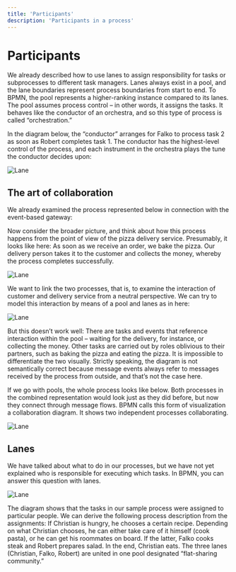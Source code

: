 ```yaml
--- 
title: 'Participants'
description: 'Participants in a process'
---
```


# Participants

We already described how to use lanes to assign responsibility for tasks or subprocesses to different task managers. Lanes always exist in a pool, and the lane boundaries represent process boundaries from start to end. To BPMN, the pool represents a higher-ranking instance compared to its lanes. The pool assumes process control – in other words, it assigns the tasks. It behaves like the conductor of an orchestra, and so this type of process is called “orchestration.”

In the diagram below, the “conductor” arranges for Falko to process task 2 as soon as Robert completes task 1. The conductor has the highest-level control of the process, and each instrument in the orchestra plays the tune the conductor decides upon:

<img src="./lane.png" alt="Lane" />

## The art of collaboration

We already examined the process represented below in connection with the event-based gateway:

Now consider the broader picture, and think about how this process happens from the point of view of the pizza delivery service. Presumably, it looks like here: As soon as we receive an order, we bake the pizza. Our delivery person takes it to the customer and collects the money, whereby the process completes successfully.

<img src="./lane2.png" alt="Lane" />

We want to link the two processes, that is, to examine the interaction of customer and delivery service from a neutral perspective. We can try to model this interaction by means of a pool and lanes as in here:

<img src="./lane3.png" alt="Lane" />

But this doesn’t work well: There are tasks and events that reference interaction within the pool – waiting for the delivery, for instance, or collecting the money. Other tasks are carried out by roles oblivious to their partners, such as baking the pizza and eating the pizza. It is impossible to differentiate the two visually. Strictly speaking, the diagram is not semantically correct because message events always refer to messages received by the process from outside, and that’s not the case here.

If we go with pools, the whole process looks like below. Both processes in the combined representation would look just as they did before, but now they connect through message flows. BPMN calls this form of visualization a collaboration diagram. It shows two independent processes collaborating.

<img src="./lane4.png" alt="Lane" />

## Lanes

We have talked about what to do in our processes, but we have not yet explained who is responsible for executing which tasks. In BPMN, you can answer this question with lanes.

<img src="./lane5.png" alt="Lane" />

The diagram shows that the tasks in our sample process were assigned to particular people. We can derive the following process description from the assignments: If Christian is hungry, he chooses a certain recipe. Depending on what Christian chooses, he can either take care of it himself (cook pasta), or he can get his roommates on board. If the latter, Falko cooks steak and Robert prepares salad. In the end, Christian eats. The three lanes (Christian, Falko, Robert) are united in one pool designated “flat-sharing community.”